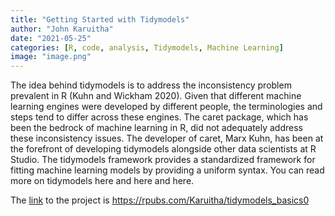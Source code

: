 ```yaml
---
title: "Getting Started with Tidymodels"
author: "John Karuitha"
date: "2021-05-25"
categories: [R, code, analysis, Tidymodels, Machine Learning]
image: "image.png"
---
```


The idea behind tidymodels is to address the inconsistency problem prevalent in R (Kuhn and Wickham 2020). Given that different machine learning engines were developed by different people, the terminologies and steps tend to differ across these engines. The caret package, which has been the bedrock of machine learning in R, did not adequately address these inconsistency issues. The developer of caret, Marx Kuhn, has been at the forefront of developing tidymodels alongside other data scientists at R Studio. The tidymodels framework provides a standardized framework for fitting machine learning models by providing a uniform syntax. You can read more on tidymodels here and here and here.

The [link](https://rpubs.com/Karuitha/tidymodels_basics0) to the project is <https://rpubs.com/Karuitha/tidymodels_basics0>